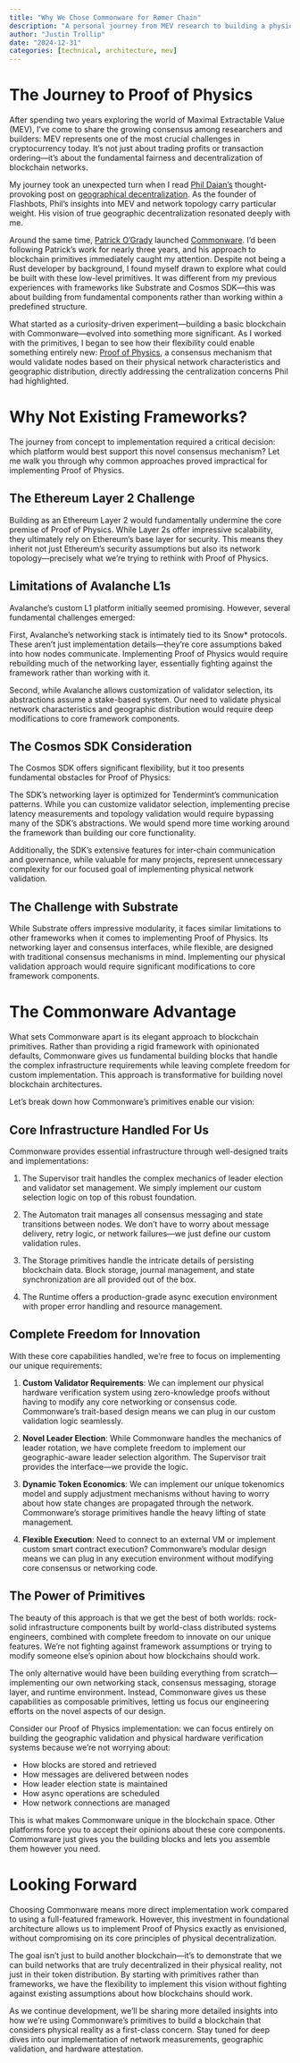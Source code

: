 ```yaml
---
title: "Why We Chose Commonware for Rømer Chain"
description: "A personal journey from MEV research to building a physically decentralized blockchain"
author: "Justin Trollip"
date: "2024-12-31"
categories: [technical, architecture, mev]
---
```


# The Journey to Proof of Physics

After spending two years exploring the world of Maximal Extractable Value (MEV), I've come to share the growing consensus among researchers and builders: MEV represents one of the most crucial challenges in cryptocurrency today. It's not just about trading profits or transaction ordering—it's about the fundamental fairness and decentralization of blockchain networks.

My journey took an unexpected turn when I read [Phil Daian's](https://x.com/phildaian) thought-provoking post on [geographical decentralization](https://collective.flashbots.net/t/decentralized-crypto-needs-you-to-be-a-geographical-decentralization-maxi/1385/7). As the founder of Flashbots, Phil's insights into MEV and network topology carry particular weight. His vision of true geographic decentralization resonated deeply with me.

Around the same time, [Patrick O'Grady](https://x.com/_patrickogrady) launched [Commonware](https://commonware.xyz/). I'd been following Patrick's work for nearly three years, and his approach to blockchain primitives immediately caught my attention. Despite not being a Rust developer by background, I found myself drawn to explore what could be built with these low-level primitives. It was different from my previous experiences with frameworks like Substrate and Cosmos SDK—this was about building from fundamental components rather than working within a predefined structure.

What started as a curiosity-driven experiment—building a basic blockchain with Commonware—evolved into something more significant. As I worked with the primitives, I began to see how their flexibility could enable something entirely new: [Proof of Physics](../../../technical/pop.qmd), a consensus mechanism that would validate nodes based on their physical network characteristics and geographic distribution, directly addressing the centralization concerns Phil had highlighted.

# Why Not Existing Frameworks?

The journey from concept to implementation required a critical decision: which platform would best support this novel consensus mechanism? Let me walk you through why common approaches proved impractical for implementing Proof of Physics.

## The Ethereum Layer 2 Challenge

Building as an Ethereum Layer 2 would fundamentally undermine the core premise of Proof of Physics. While Layer 2s offer impressive scalability, they ultimately rely on Ethereum's base layer for security. This means they inherit not just Ethereum's security assumptions but also its network topology—precisely what we're trying to rethink with Proof of Physics.

## Limitations of Avalanche L1s

Avalanche's custom L1 platform initially seemed promising. However, several fundamental challenges emerged:

First, Avalanche's networking stack is intimately tied to its Snow* protocols. These aren't just implementation details—they're core assumptions baked into how nodes communicate. Implementing Proof of Physics would require rebuilding much of the networking layer, essentially fighting against the framework rather than working with it.

Second, while Avalanche allows customization of validator selection, its abstractions assume a stake-based system. Our need to validate physical network characteristics and geographic distribution would require deep modifications to core framework components.

## The Cosmos SDK Consideration

The Cosmos SDK offers significant flexibility, but it too presents fundamental obstacles for Proof of Physics:

The SDK's networking layer is optimized for Tendermint's communication patterns. While you can customize validator selection, implementing precise latency measurements and topology validation would require bypassing many of the SDK's abstractions. We would spend more time working around the framework than building our core functionality.

Additionally, the SDK's extensive features for inter-chain communication and governance, while valuable for many projects, represent unnecessary complexity for our focused goal of implementing physical network validation.

## The Challenge with Substrate

While Substrate offers impressive modularity, it faces similar limitations to other frameworks when it comes to implementing Proof of Physics. Its networking layer and consensus interfaces, while flexible, are designed with traditional consensus mechanisms in mind. Implementing our physical validation approach would require significant modifications to core framework components.

# The Commonware Advantage

What sets Commonware apart is its elegant approach to blockchain primitives. Rather than providing a rigid framework with opinionated defaults, Commonware gives us fundamental building blocks that handle the complex infrastructure requirements while leaving complete freedom for custom implementation. This approach is transformative for building novel blockchain architectures.

Let's break down how Commonware's primitives enable our vision:

## Core Infrastructure Handled For Us

Commonware provides essential infrastructure through well-designed traits and implementations:

1. The Supervisor trait handles the complex mechanics of leader election and validator set management. We simply implement our custom selection logic on top of this robust foundation.

2. The Automaton trait manages all consensus messaging and state transitions between nodes. We don't have to worry about message delivery, retry logic, or network failures—we just define our custom validation rules.

3. The Storage primitives handle the intricate details of persisting blockchain data. Block storage, journal management, and state synchronization are all provided out of the box.

4. The Runtime offers a production-grade async execution environment with proper error handling and resource management.

## Complete Freedom for Innovation

With these core capabilities handled, we're free to focus on implementing our unique requirements:

1. **Custom Validator Requirements**: We can implement our physical hardware verification system using zero-knowledge proofs without having to modify any core networking or consensus code. Commonware's trait-based design means we can plug in our custom validation logic seamlessly.

2. **Novel Leader Election**: While Commonware handles the mechanics of leader rotation, we have complete freedom to implement our geographic-aware leader selection algorithm. The Supervisor trait provides the interface—we provide the logic.

3. **Dynamic Token Economics**: We can implement our unique tokenomics model and supply adjustment mechanisms without having to worry about how state changes are propagated through the network. Commonware's storage primitives handle the heavy lifting of state management.

4. **Flexible Execution**: Need to connect to an external VM or implement custom smart contract execution? Commonware's modular design means we can plug in any execution environment without modifying core consensus or networking code.

## The Power of Primitives

The beauty of this approach is that we get the best of both worlds: rock-solid infrastructure components built by world-class distributed systems engineers, combined with complete freedom to innovate on our unique features. We're not fighting against framework assumptions or trying to modify someone else's opinion about how blockchains should work.

The only alternative would have been building everything from scratch—implementing our own networking stack, consensus messaging, storage layer, and runtime environment. Instead, Commonware gives us these capabilities as composable primitives, letting us focus our engineering efforts on the novel aspects of our design.

Consider our Proof of Physics implementation: we can focus entirely on building the geographic validation and physical hardware verification systems because we're not worrying about:

- How blocks are stored and retrieved
- How messages are delivered between nodes
- How leader election state is maintained
- How async operations are scheduled
- How network connections are managed

This is what makes Commonware unique in the blockchain space. Other platforms force you to accept their opinions about these core components. Commonware just gives you the building blocks and lets you assemble them however you need.

# Looking Forward

Choosing Commonware means more direct implementation work compared to using a full-featured framework. However, this investment in foundational architecture allows us to implement Proof of Physics exactly as envisioned, without compromising on its core principles of physical decentralization.

The goal isn't just to build another blockchain—it's to demonstrate that we can build networks that are truly decentralized in their physical reality, not just in their token distribution. By starting with primitives rather than frameworks, we have the flexibility to implement this vision without fighting against existing assumptions about how blockchains should work.

As we continue development, we'll be sharing more detailed insights into how we're using Commonware's primitives to build a blockchain that considers physical reality as a first-class concern. Stay tuned for deep dives into our implementation of network measurements, geographic validation, and hardware attestation.